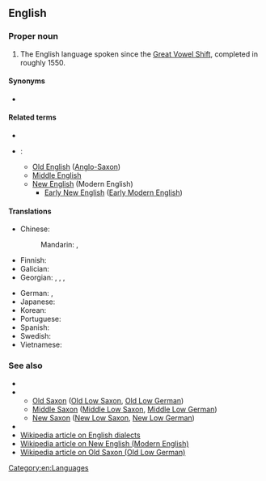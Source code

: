 ==English==
{{wikipedia}}

===Proper noun===
{{head|en|proper noun|head=[[modern|Modern]] [[English]]}}

# The English language spoken since the [[Great Vowel Shift]], completed in roughly 1550.

====Synonyms====
* {{l|en|New English}}

====Related terms====
* {{l|en|Anglian}}
* {{l|en|English}}:
** [[Old English]] ([[Anglo-Saxon]])
** [[Middle English]]
** [[New English]] (Modern English)
*** [[Early New English]] ([[Early Modern English]])

====Translations====
{{trans-top|English spoken since the Great Vowel Shift}}
* Chinese:
*: Mandarin: {{t+|cmn|現代英語|sc=Hani}}, {{t+|cmn|现代英语|tr=Xiàndài Yīngyǔ|sc=Hani}}
* Finnish: {{t|fi|nykyenglanti}}
* Galician: {{t|gl|inglés moderno|m}}
* Georgian: {{t|ka|თანამედროვე ინგლისური}}, {{t|ka|თანამედროვე ინგლისური ენა}}, {{t|ka|ახალი ინგლისური ენა}}, {{t|ka|ახალინგლისური}}
{{trans-mid}}
* German: {{t|de|Neuenglisch|n}}, {{t|de|Modernes Englisch|n}}
* Japanese: {{t|ja|近代英語|tr=kindai eigo}}
* Korean: {{t-needed|ko}}
* Portuguese: {{t-needed|pt}}
* Spanish: {{t|es|inglés moderno|m}}
* Swedish: {{t+|sv|nyengelska|c}}
* Vietnamese: {{t-needed|vi}}
{{trans-bottom}}

===See also===
* {{l|en|Jutish}}
* {{l|en|Saxon}}
** [[Old Saxon]] ([[Old Low Saxon]], [[Old Low German]])
** [[Middle Saxon]] ([[Middle Low Saxon]], [[Middle Low German]])
** [[New Saxon]] ([[New Low Saxon]], [[New Low German]])
* {{l|en|Upper Saxon}}
* [[w:English dialects|Wikipedia article on English dialects]]
* [[w:Modern English|Wikipedia article on New English (Modern English)]]
* [[w:Old Saxon|Wikipedia article on Old Saxon (Old Low German)]]

[[Category:en:Languages]]